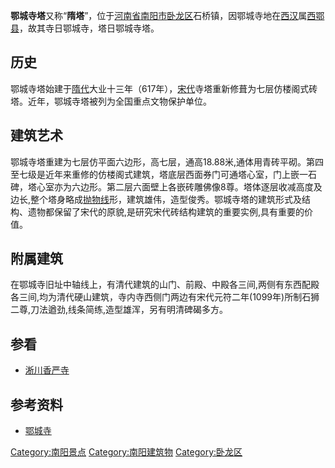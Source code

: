 {{unreferenced|time=2019-05-24T12:25:53+00:00}}
{{文物保护单位
| 级别 = 全国
| 省区市 = 河南省
| 名称 = 鄂城寺塔
| 图片 = 
| 编号 = 6-629
| 分类 = 古建筑
| 时代 = [[隋朝|隋]]
| 所在 = [[河南省|河南省]][[南阳市|南阳市]][[卧龙区|卧龙区]]石桥镇
| 坐标 = {{coord|33|10|14.2|N|112|37|18.2|E|display=inline,title|region:CH_type}}
| 登录 = 2006年
| Cat = 河南全国重点文物保护单位
}}

'''鄂城寺塔'''又称“'''隋塔'''”，位于[[河南省|河南省]][[南阳市|南阳市]][[卧龙区|卧龙区]]石桥镇，因鄂城寺地在[[西汉|西汉]]属[[西鄂县|西鄂县]]，故其寺日鄂城寺，塔日鄂城寺塔。

==历史==
鄂城寺塔始建于[[隋代|隋代]]大业十三年（617年），[[宋代|宋代]]寺塔重新修葺为七层仿楼阁式砖塔。近年，鄂城寺塔被列为全国重点文物保护单位。

==建筑艺术==
鄂城寺塔重建为七层仿平面六边形，高七层，通高18.88米,通体用青砖平砌。第四至七级是近年来重修的仿楼阁式建筑，塔底层西面券门可通塔心室，门上嵌一石碑，塔心室亦为六边形。第二层六面壁上各嵌砖雕佛像8尊。塔体逐层收减高度及边长,整个塔身略成[[抛物线|抛物线]]形，建筑雄伟，造型俊秀。鄂城寺塔的建筑形式及结构、遗物都保留了宋代的原貌,是研究宋代砖结构建筑的重要实例,具有重要的价值。

==附属建筑==
在鄂城寺旧址中轴线上，有清代建筑的山门、前殿、中殿各三间,两侧有东西配殿各三间,均为清代硬山建筑，寺内寺西侧门两边有宋代元符二年(1099年)所制石狮二尊,刀法遒劲,线条简练,造型雄浑，另有明清碑碣多方。

==参看==
*[[淅川香严寺|淅川香严寺]]

==参考资料==
*[https://web.archive.org/web/20100701050344/http://www.cchfound.cn/doc/632.html 鄂城寺]

{{南阳市旅游资源列表}}
{{河南全国重点文物保护单位}}
[[Category:南阳景点|Category:南阳景点]]
[[Category:南阳建筑物|Category:南阳建筑物]]
[[Category:卧龙区|Category:卧龙区]]